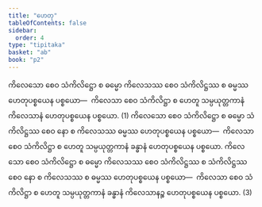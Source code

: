 ```yaml
---
title: "ဟေတု"
tableOfContents: false
sidebar:
  order: 4
type: "tipitaka"
basket: "ab"
book: "p2"
---
```



<DynamicBreadcrumb />

<Division number="86" book="p2" e="ch" v="38" p="402">

<Paragraph number="4032" book="p2">
ကိလေသော စေဝ သံကိလိဋ္ဌော စ ဓမ္မော ကိလေသဿ စေဝ သံကိလိဋ္ဌဿ စ ဓမ္မဿ ဟေတုပစ္စယေန ပစ္စယော—  ကိလေသာ စေဝ သံကိလိဋ္ဌာ စ ဟေတူ သမ္ပယုတ္တကာနံ ကိလေသာနံ ဟေတုပစ္စယေန ပစ္စယော. (1)
</Paragraph>

<Paragraph number="4033" book="p2">
ကိလေသော စေဝ သံကိလိဋ္ဌော စ ဓမ္မော သံကိလိဋ္ဌဿ စေဝ နော စ ကိလေသဿ ဓမ္မဿ ဟေတုပစ္စယေန ပစ္စယော—  ကိလေသာ စေဝ သံကိလိဋ္ဌာ စ ဟေတူ သမ္ပယုတ္တကာနံ ခန္ဓာနံ ဟေတုပစ္စယေန ပစ္စယော.
</Paragraph>

<Paragraph number="4034" book="p2">
ကိလေသော စေဝ သံကိလိဋ္ဌော စ ဓမ္မော ကိလေသဿ စေဝ သံကိလိဋ္ဌဿ စ သံကိလိဋ္ဌဿ စေဝ နော စ ကိလေသဿ စ ဓမ္မဿ ဟေတုပစ္စယေန ပစ္စယော—  ကိလေသာ စေဝ သံကိလိဋ္ဌာ စ ဟေတူ သမ္ပယုတ္တကာနံ ခန္ဓာနံ ကိလေသာနဉ္စ ဟေတုပစ္စယေန ပစ္စယော. (3)
</Paragraph>
</Division>